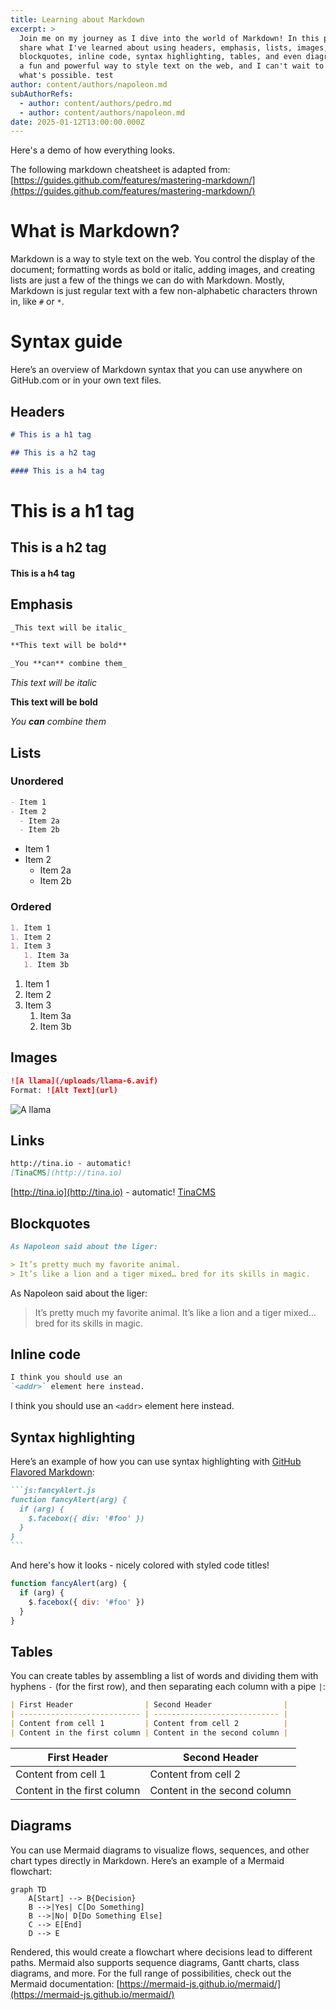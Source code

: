 ```yaml
---
title: Learning about Markdown
excerpt: >
  Join me on my journey as I dive into the world of Markdown! In this post, I'll
  share what I've learned about using headers, emphasis, lists, images, links,
  blockquotes, inline code, syntax highlighting, tables, and even diagrams. It's
  a fun and powerful way to style text on the web, and I can't wait to show you
  what's possible. test
author: content/authors/napoleon.md
subAuthorRefs:
  - author: content/authors/pedro.md
  - author: content/authors/napoleon.md
date: 2025-01-12T13:00:00.000Z
---
```


Here's a demo of how everything looks.

The following markdown cheatsheet is adapted from: [https://guides.github.com/features/mastering-markdown/](https://guides.github.com/features/mastering-markdown/)

# What is Markdown?

Markdown is a way to style text on the web. You control the display of the document; formatting words as bold or italic, adding images, and creating lists are just a few of the things we can do with Markdown. Mostly, Markdown is just regular text with a few non-alphabetic characters thrown in, like `#` or `*`.

# Syntax guide

Here’s an overview of Markdown syntax that you can use anywhere on GitHub.com or in your own text files.

## Headers

```markdown
# This is a h1 tag

## This is a h2 tag

#### This is a h4 tag
```

# This is a h1 tag

## This is a h2 tag

#### This is a h4 tag

## Emphasis

```markdown
_This text will be italic_

**This text will be bold**

_You **can** combine them_
```

*This text will be italic*

**This text will be bold**

*You **can** combine them*

## Lists

### Unordered

```markdown
- Item 1
- Item 2
  - Item 2a
  - Item 2b
```

* Item 1
* Item 2
  * Item 2a
  * Item 2b

### Ordered

```markdown
1. Item 1
1. Item 2
1. Item 3
   1. Item 3a
   1. Item 3b
```

1. Item 1
2. Item 2
3. Item 3
   1. Item 3a
   2. Item 3b

## Images

```markdown
![A llama](/uploads/llama-6.avif)
Format: ![Alt Text](url)
```

![A llama](/uploads/llama-6.avif)

## Links

```markdown
http://tina.io - automatic!
[TinaCMS](http://tina.io)
```

[http://tina.io](http://tina.io) - automatic!
[TinaCMS](http://tina.io)

## Blockquotes

```markdown
As Napoleon said about the liger:

> It’s pretty much my favorite animal.
> It’s like a lion and a tiger mixed… bred for its skills in magic.
```

As Napoleon said about the liger:

> It’s pretty much my favorite animal.
> It’s like a lion and a tiger mixed… bred for its skills in magic.

## Inline code

```markdown
I think you should use an
`<addr>` element here instead.
```

I think you should use an
`<addr>` element here instead.

## Syntax highlighting

Here’s an example of how you can use syntax highlighting with [GitHub Flavored Markdown](https://help.github.com/articles/basic-writing-and-formatting-syntax/):

````markdown
```js:fancyAlert.js
function fancyAlert(arg) {
  if (arg) {
    $.facebox({ div: '#foo' })
  }
}
```
````

And here's how it looks - nicely colored with styled code titles!

```js:fancyAlert.js
function fancyAlert(arg) {
  if (arg) {
    $.facebox({ div: '#foo' })
  }
}
```

## Tables

You can create tables by assembling a list of words and dividing them with hyphens `-` (for the first row), and then separating each column with a pipe `|`:

```markdown
| First Header                | Second Header                |
| --------------------------- | ---------------------------- |
| Content from cell 1         | Content from cell 2          |
| Content in the first column | Content in the second column |
```

| First Header                | Second Header                |
| --------------------------- | ---------------------------- |
| Content from cell 1         | Content from cell 2          |
| Content in the first column | Content in the second column |

## Diagrams

You can use Mermaid diagrams to visualize flows, sequences, and other chart types directly in Markdown. Here’s an example of a Mermaid flowchart:

```mermaid
graph TD
    A[Start] --> B{Decision}
    B -->|Yes| C[Do Something]
    B -->|No| D[Do Something Else]
    C --> E[End]
    D --> E
```

Rendered, this would create a flowchart where decisions lead to different paths. Mermaid also supports sequence diagrams, Gantt charts, class diagrams, and more. For the full range of possibilities, check out the Mermaid documentation: [https://mermaid-js.github.io/mermaid/](https://mermaid-js.github.io/mermaid/)
